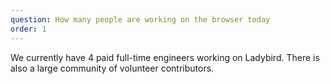 ```yaml
---
question: How many people are working on the browser today
order: 1
---
```


We currently have 4 paid full-time engineers working on Ladybird. There is also
a large community of volunteer contributors.